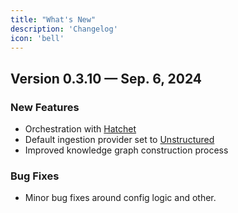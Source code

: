 ```yaml
---
title: "What's New"
description: 'Changelog'
icon: 'bell'
---
```


## Version 0.3.10 — Sep. 6, 2024

### New Features
- Orchestration with [Hatchet](https://github.com/hatchet-dev/hatchet)
- Default ingestion provider set to [Unstructured](https://docs.unstructured.io/welcome)
- Improved knowledge graph construction process

### Bug Fixes
- Minor bug fixes around config logic and other.
